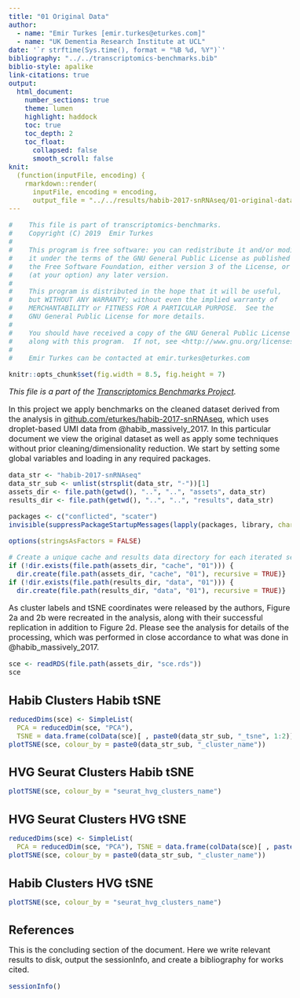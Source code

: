 ```yaml
---
title: "01 Original Data"
author:
  - name: "Emir Turkes [emir.turkes@eturkes.com]"
  - name: "UK Dementia Research Institute at UCL"
date: '`r strftime(Sys.time(), format = "%B %d, %Y")`'
bibliography: "../../transcriptomics-benchmarks.bib"
biblio-style: apalike
link-citations: true
output:
  html_document:
    number_sections: true
    theme: lumen
    highlight: haddock
    toc: true
    toc_depth: 2
    toc_float:
      collapsed: false
      smooth_scroll: false
knit:
  (function(inputFile, encoding) {
    rmarkdown::render(
      inputFile, encoding = encoding,
      output_file = "../../results/habib-2017-snRNAseq/01-original-data.html")})
---
```


```r
#    This file is part of transcriptomics-benchmarks.
#    Copyright (C) 2019  Emir Turkes
#
#    This program is free software: you can redistribute it and/or modify
#    it under the terms of the GNU General Public License as published by
#    the Free Software Foundation, either version 3 of the License, or
#    (at your option) any later version.
#
#    This program is distributed in the hope that it will be useful,
#    but WITHOUT ANY WARRANTY; without even the implied warranty of
#    MERCHANTABILITY or FITNESS FOR A PARTICULAR PURPOSE.  See the
#    GNU General Public License for more details.
#
#    You should have received a copy of the GNU General Public License
#    along with this program.  If not, see <http://www.gnu.org/licenses/>.
#
#    Emir Turkes can be contacted at emir.turkes@eturkes.com

knitr::opts_chunk$set(fig.width = 8.5, fig.height = 7)
```

<style type="text/css">
body {font-size: 16px;}
h1.title {font-size: 35px;}
h1 {font-size: 24px;}
h2 {font-size: 22px;}
h3 {font-size: 20px;}
.toc-content {padding-left: 0px; padding-right: 0px;}
div.tocify {width: 100%;}
.tocify-subheader .tocify-item {font-size: 0.95em; padding-left: 25px; text-indent: 0;}
div.main-container {max-width: none; width: 100%;}
</style>

*This file is a part of the [Transcriptomics Benchmarks Project](https://github.com/eturkes/transcriptomics-benchmarks).*

In this project we apply benchmarks on the cleaned dataset derived from the analysis in [github.com/eturkes/habib-2017-snRNAseq](https://github.com/eturkes/habib-2017-snRNAseq), which uses droplet-based UMI data from @habib_massively_2017.
In this particular document we view the original dataset as well as apply some techniques without prior cleaning/dimensionality reduction.
We start by setting some global variables and loading in any required packages.

```r
data_str <- "habib-2017-snRNAseq"
data_str_sub <- unlist(strsplit(data_str, "-"))[1]
assets_dir <- file.path(getwd(), "..", "..", "assets", data_str)
results_dir <- file.path(getwd(), "..", "..", "results", data_str)

packages <- c("conflicted", "scater")
invisible(suppressPackageStartupMessages(lapply(packages, library, character.only = TRUE)))

options(stringsAsFactors = FALSE)

# Create a unique cache and results data directory for each iterated section.
if (!dir.exists(file.path(assets_dir, "cache", "01"))) {
  dir.create(file.path(assets_dir, "cache", "01"), recursive = TRUE)}
if (!dir.exists(file.path(results_dir, "data", "01"))) {
  dir.create(file.path(results_dir, "data", "01"), recursive = TRUE)}
```

As cluster labels and tSNE coordinates were released by the authors, Figure 2a and 2b were recreated in the analysis, along with their successful replication in addition to Figure 2d.
Please see the analysis for details of the processing, which was performed in close accordance to what was done in @habib_massively_2017.

```r
sce <- readRDS(file.path(assets_dir, "sce.rds"))
sce
```

# Habib Clusters Habib tSNE

```r
reducedDims(sce) <- SimpleList(
  PCA = reducedDim(sce, "PCA"),
  TSNE = data.frame(colData(sce)[ , paste0(data_str_sub, "_tsne", 1:2)]))
plotTSNE(sce, colour_by = paste0(data_str_sub, "_cluster_name"))
```

# HVG Seurat Clusters Habib tSNE

```r
plotTSNE(sce, colour_by = "seurat_hvg_clusters_name")
```

# HVG Seurat Clusters HVG tSNE

```r
reducedDims(sce) <- SimpleList(
  PCA = reducedDim(sce, "PCA"), TSNE = data.frame(colData(sce)[ , paste0("hvg_tsne", 1:2)]))
plotTSNE(sce, colour_by = paste0(data_str_sub, "_cluster_name"))
```

# Habib Clusters HVG tSNE

```r
plotTSNE(sce, colour_by = "seurat_hvg_clusters_name")
```

# References

This is the concluding section of the document. Here we write relevant results to disk, output the sessionInfo, and create a bibliography for works cited.

```r
sessionInfo()
```
